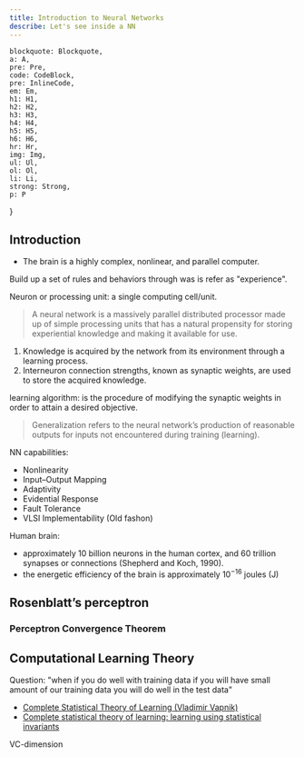 ```yaml
---
title: Introduction to Neural Networks
describe: Let's see inside a NN
---
```


    blockquote: Blockquote,
    a: A,
    pre: Pre,
    code: CodeBlock,
    pre: InlineCode,
    em: Em,
    h1: H1,
    h2: H2,
    h3: H3,
    h4: H4,
    h5: H5,
    h6: H6,
    hr: Hr,
    img: Img,
    ul: Ul,
    ol: Ol,
    li: Li,
    strong: Strong,
    p: P
}

## Introduction

- The brain is a highly complex, nonlinear, and parallel computer.



Build up a set of rules and behaviors through was is refer as "experience".

Neuron or processing unit: a single computing cell/unit.


> A neural network is a massively parallel distributed processor made up of simple processing units that has a natural propensity for storing experiential knowledge and making it available for use.

1. Knowledge is acquired by the network from its environment through a learning process.
2. Interneuron connection strengths, known as synaptic weights, are used to store the acquired knowledge.

learning algorithm: is the procedure of modifying the synaptic weights in order to attain a desired objective.

> Generalization refers to the neural network’s production of reasonable outputs for inputs not encountered during training (learning).


NN capabilities:
- Nonlinearity
- Input–Output Mapping
- Adaptivity
- Evidential Response
- Fault Tolerance
- VLSI Implementability (Old fashon)


Human brain:
- approximately 10 billion neurons in the human cortex, and 60 trillion synapses or connections (Shepherd and Koch, 1990).
- the energetic efficiency of the brain is approximately $10^{-16}$ joules (J)



## Rosenblatt’s perceptron

<Important
    note="The perceptron is the simplest form of a neural network used for the classification of patterns said to be **linearly separable** (i.e., patterns that lie on opposite sides of a hyperplane)"
/>

<Drawio
    file="nn-intro.drawio"
    page="1"
    description="Linear and non-linear separability"
/>

<Important
    note="the classes have to be linearly separable for the perceptron to work properly"
/>

<Drawio
    file="nn-intro.drawio"
    page="2"
    description="Perceptron model"
/>

<Equation
    formula="u^{(k)} = \sum_{i = 1}^{m} w^{(k)}_{i} x^{(k)}_{i} + b^{(k)} \\ \\
    y^{(k)} = \varphi(u^{(k)})"
    description="perceptron"
/>

### Perceptron Convergence Theorem

<Drawio
    file="nn-intro.drawio"
    page="3"
    description="Perceptron - The bais term as part of the weights vector"
/>

<Equation
    formula="\vx^{(k)} = [+1, x^{(k)}_{1}, x^{(k)}_{2}, x^{(k)}_{3}, \dots, x^{(k)}_{m}]^\transpose"
    description="input vector"
/>

<Equation
    formula="\vw^{(k)} = [b^{(k)}, w^{(k)}_{1}, w^{(k)}_{2}, w^{(k)}_{3}, \dots, w^{(k)}_{m}]^\transpose"
    description="weights vector"
/>

<Equation
    formula="u^{(k)} = \sum_{i = 0}^{m} w^{(k)}_{i} x^{(k)}_{i} \\
    u^{(k)} = \vw^{\transpose (k)} \vx^{(k)}"
    description="Compact form of the linear combiner"
/>

## Computational Learning Theory

Question: "when if you do well with training data if you will have small amount of our training data you will do well in the test data"

- [Complete Statistical Theory of Learning (Vladimir Vapnik)](https://www.youtube.com/watch?v=Ow25mjFjSmg)
- [Complete statistical theory of learning: learning using statistical invariants](https://proceedings.mlr.press/v128/vapnik20a.html#:~:text=Statistical%20theory%20of%20learning%20considers,called%20strong%20mode%20of%20convergence.)


VC-dimension




